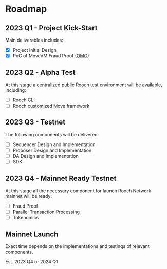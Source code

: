 # Roadmap

## 2023 Q1 - Project Kick-Start

Main deliverables includes:

- [x] Project Initial Design
- [x] PoC of MoveVM Fraud Proof ([OMO](https://github.com/rooch-network/omo))

## 2023 Q2 - Alpha Test

At this stage a centralized public Rooch test environment will be available, including:

- [ ] Rooch CLI
- [ ] Rooch customized Move framework

## 2023 Q3 - Testnet

The following components will be delivered:

- [ ] Sequencer Design and Implementation
- [ ] Proposer Design and Implementation
- [ ] DA Design and Implementation
- [ ] SDK

## 2023 Q4 - Mainnet Ready Testnet

At this stage all the necessary component for launch Rooch Network mainnet will be ready:

- [ ] Fraud Proof
- [ ] Parallel Transaction Processing
- [ ] Tokenomics

## Mainnet Launch

Exact time depends on the implementations and testings of relevant components.

Est. 2023 Q4 or 2024 Q1
